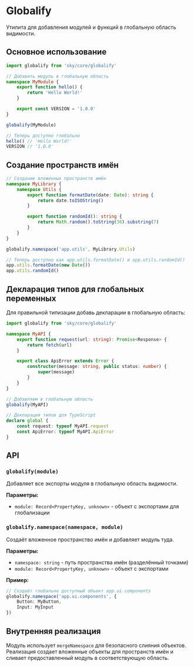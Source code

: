 # Globalify

Утилита для добавления модулей и функций в глобальную область видимости.

## Основное использование

```typescript
import globalify from 'sky/core/globalify'

// Добавить модуль в глобальную область
namespace MyModule {
    export function hello() {
        return 'Hello World!'
    }

    export const VERSION = '1.0.0'
}

globalify(MyModule)

// Теперь доступно глобально
hello() // 'Hello World!'
VERSION // '1.0.0'
```

## Создание пространств имён

```typescript
// Создание вложенных пространств имён
namespace MyLibrary {
    namespace Utils {
        export function formatDate(date: Date): string {
            return date.toISOString()
        }

        export function randomId(): string {
            return Math.random().toString(36).substring(7)
        }
    }
}

globalify.namespace('app.utils', MyLibrary.Utils)

// Теперь доступно как app.utils.formatDate() и app.utils.randomId()
app.utils.formatDate(new Date())
app.utils.randomId()
```

## Декларация типов для глобальных переменных

Для правильной типизации добавь декларации в глобальную область:

```typescript
import globalify from 'sky/core/globalify'

namespace MyAPI {
    export function request(url: string): Promise<Response> {
        return fetch(url)
    }

    export class ApiError extends Error {
        constructor(message: string, public status: number) {
            super(message)
        }
    }
}

// Добавляем в глобальную область
globalify(MyAPI)

// Декларация типов для TypeScript
declare global {
    const request: typeof MyAPI.request
    const ApiError: typeof MyAPI.ApiError
}
```

## API

### `globalify(module)`

Добавляет все экспорты модуля в глобальную область видимости.

**Параметры:**
- `module: Record<PropertyKey, unknown>` - объект с экспортами для глобализации

### `globalify.namespace(namespace, module)`

Создаёт вложенное пространство имён и добавляет модуль туда.

**Параметры:**
- `namespace: string` - путь пространства имён (разделённый точками)
- `module: Record<PropertyKey, unknown>` - объект с экспортами

**Пример:**
```typescript
// Создаёт глобально доступный объект app.ui.components
globalify.namespace('app.ui.components', {
    Button: MyButton,
    Input: MyInput
})
```

## Внутренняя реализация

Модуль использует `mergeNamespace` для безопасного слияния объектов. Реализация
создает вложенные объекты для пространств имён и сливает предоставленный модуль
в соответствующую область.
